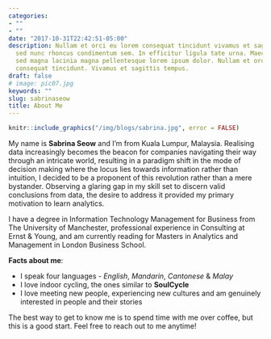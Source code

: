 ```yaml
---
categories:
- ""
- ""
date: "2017-10-31T22:42:51-05:00"
description: Nullam et orci eu lorem consequat tincidunt vivamus et sagittis magna
  sed nunc rhoncus condimentum sem. In efficitur ligula tate urna. Maecenas massa
  sed magna lacinia magna pellentesque lorem ipsum dolor. Nullam et orci eu lorem
  consequat tincidunt. Vivamus et sagittis tempus.
draft: false
# image: pic07.jpg
keywords: ""
slug: sabrinaseow
title: About Me
---
```


```r
knitr::include_graphics("/img/blogs/sabrina.jpg", error = FALSE)

```

My name is **Sabrina Seow** and I'm from Kuala Lumpur, Malaysia. Realising data increasingly becomes the beacon for companies navigating their way through an intricate world, resulting in a paradigm shift in the mode of decision making where the locus lies towards information rather than intuition, I decided to be a proponent of this revolution rather than a mere bystander. Observing a glaring gap in my skill set to discern valid conclusions from data, the desire to address it provided my primary motivation to learn analytics. 

I have a degree in Information Technology Management for Business from The University of Manchester, professional experience in Consulting at Ernst & Young, and am currently reading for Masters in Analytics and Management in London Business School. 

**Facts about me**:

* I speak four languages - *English*, *Mandarin*, *Cantonese* & *Malay*
* I love indoor cycling, the ones similar to **SoulCycle**
* I love meeting new people, experiencing new cultures and am genuinely interested in people and their stories 

The best way to get to know me is to spend time with me over coffee, but this is a good start. Feel free to reach out to me anytime! 